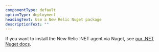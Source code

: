 ```yaml
---
componentType: default
optionType: deployment
headingText: Use a New Relic Nuget package
descriptionText: ""  
---
```


If you want to install the New Relic .NET agent via Nuget, see [our .NET Nuget docs](/docs/apm/agents/net-agent/install-guides/install-net-agent-using-nuget). 